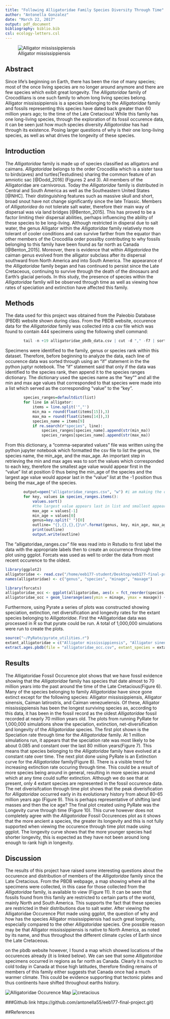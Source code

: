 ```yaml
---
title: "Following Alligatoridae Family Species Diversity Through Time"
author: "Antonella Gonzalez"
date: "March 22, 2017"
output: pdf_document
bibliography: biblio.bib     
csl: ecology-letters.csl
---
```

![Alligator mississippiensis](Figures/alligapic.png)

## Abstract

Since life's beginning on Earth, there has been the rise of many species; most of the once living species are no longer around anymore and there are few species which exibit great longevity. The *Alligatoridae* family of Crocodilians is one such family to whom long living species belong. Alligator mississippiensis is a species belonging to the *Alligatoridae* family and fossils representing this species have dated back greater than 60 million years ago; to the time of the Late Cretacious! While this famliy has one long-living species, through the exploration of its fossil occurence data, it can be seen just how much species diversity *Alligatoridae* has had through its existence. Posing larger questions of why is their one long-living species, as well as what drives the longevity of these species.

## Introduction

The *Alligatoridae* family is made up of species classified as alligators and caimans. *Alligatoridae* belongs to the order Crocodilia which is a sister taxa to birds(aves) and turtles(Testudines) sharing the common feature of an amniotic sac [@Dodd_2016] (Figures 2 and 3). All members of the Alligatoridae are carnivorous. Today the *Alligatoridae* family is distributed in Central and South America as well as the Southeastern United States [@NHC]. Their distinguishing features such as massive skull and short, broad snout have not change significantly since the late Triassic. Members of *Alligatoridea* do not tolerate salt water, therefore their main way of dispersal was via land bridges [@Benton_2015]. This has proved to be a factor limiting their dispersal abilities, perhaps influencing the ability of these species to be long-living. Although restricted in disperal due to salt water, the genus Alligator within the *Alligatoridae* family relatively more tolerant of cooler conditions and can survive farther from the equator than other members of the Crocodilia order possilby contributing to why fossils belonging to this family have been found as far north as Canada [@Benton_2015]. Moreover, there is evidence that within *Alligatoridea* the caiman genus evolved from the alligator subclass after its dispersal southward from North America and into South America. The appearance of the *Alligatoridae* family began and has continued to persist since the Late Cretaceous, continuing to survive through the death of the dinosaurs and Earth's glacial periods. In this study, the presence of species within the *Alligatoridae* famliy will be observed through time as well as viewing how rates of speciation and extinction have affected this family.
\clearpage

\begin{figure}[t]
\label{2}
\includegraphics[width=10cm, height=10cm,keepaspectratio]{Figures/alligatoridea-phylo2.png}
\centering
\caption{Phylogeny of Alligatoridae sister taxa}
\end{figure}
\begin{figure}[t]
\label{Phylogeny2}
\includegraphics[width=10cm, height=10cm,keepaspectratio]{Figures/figure2.png}
\centering
\caption{Phylogeny of Crocodilia sister taxa}
\end{figure}
\begin{figure}[t]
\label{fossil}
\includegraphics[width=5cm, height=5cm,keepaspectratio]{Figures/fossil.png}
\centering
\caption{Fossil belonging to Alligatoridae family}
\end{figure}
\clearpage

## Methods

The data used for this project was obtained from the Paleobio Database (PBDB) website shown during class. From the PBDB website, occurence data for the *Alligatoridae* family was collected into a csv file which was found to contain 444 specimens using the following shell command:
```r
		tail -n +19 alligatoridae_pbdb_data.csv | cut -d "," -f7 | sort | wc -l
```
  Specimens were identified to the family, genus or species rank within this dataset. Therefore, before beginning to analyze the data, each line of occurence data was sorted through using an "if" statement in the the python juptyr notebook. The "if" statement said that only if the data was identified to the species rank, then append it to the species ranges dictionary. The dictionary used the species name as the "key"" and all the min and max age values that corresponded to that species were made into a list which served as the corresponding "value" to the "key".
```r
		species_ranges=defaultdict(list)
		for line in alligator:
			items = line.split('","')
			min_ma = round(float(items[15]),3)
			max_ma = round(float(items[14]),3)
			species_name = items[9]
			if re.search(r"species", line):
				species_ranges[species_name].append(str(min_ma))
				species_ranges[species_name].append(str(max_ma))
```				
  From this dictionary, a "comma-separated values" file was written using the python jupyter notebook which formatted the csv file to list the genus, the species name, the min_age, and the max_age. An important step in retrieving the min and max ages was to sort the values which corresponded to each key, therefore the smallest age value would appear first in the "value" list at position 0 thus being the min_age of the species and the largest age value would appear last in the "value" list at the -1 position thus being the max_age of the species.

```r
		output=open("alligatoridae_ranges.csv", "w") #i am making the output file
		for key, values in species_ranges.items():
			values.sort()
			#the largest value appears last in list and smallest appears first in list
			max_age = values[-1]
			min_age = values[0]
			genus=key.split(" ")[0] 
			outline= "{},{},{},{}\n".format(genus, key, min_age, max_age)
			print(outline)
			output.write(outline)
```
\begin{figure}
\label{4}
\includegraphics[width=10cm, height=10cm,keepaspectratio]{Figures/alligdata.png}
\centering
\caption{Alligatoridae Ranges file}
\end{figure}


  The "alligatoridae_ranges.csv" file was read into in Rstudio to first label the data with the appropriate labels then to create an occurrence through time plot using ggplot. Forcats was used as well to order the data from most recent occurence to the oldest.
```r
library(ggplot2)
alligatoridae <- read.csv("/home/eeb177-student/Desktop/eeb177-final-project/alligatoridae_ranges.csv", header = F, as.is = T)
names(alligatoridae) <- c("genus", "species", "minage", "maxage")

library(forcats)
alligatoridae_occ <- ggplot(alligatoridae, aes(x = fct_reorder(species, minage, .desc = T), maxage, color=genus)) 
alligatoridae_occ + geom_linerange(aes(ymin = minage, ymax = maxage)) + coord_flip() + theme(axis.text.y = element_text(size=3)) + scale_y_continuous(limits=c(0, 70), expand=c(0,0), breaks=c(0, 10, 20, 30, 40, 70)) + labs(title = "Alligatoridae Fossil Occurrences", x = "Species", y = "Ma ago") + theme(plot.title = element_text(hjust = 0.5, size=20, face = "bold"), axis.title =element_text(size=20), axis.text.y = element_text(size=4), axis.text.x = element_text(size=10), axis.ticks.y=element_blank())
```
  Furthermore, using Pyrate a series of plots was constructed showing speciation, extinction, net diversification and longevity rates for the extant species belonging to *Alligatoridae*. First the *Alligatoridae data was processed in R so that pyrate could be run. A total of 1,000,000 simulations were run to create the plots.
  
```r
source("~/PyRate/pyrate_utilities.r")
extant_alligatoridae = c("Alligator mississippiensis", "Alligator sinensis", "Caiman latirostris", "Caiman venezuelensis")
extract.ages.pbdb(file = "alligatoridae_occ.csv", extant_species = extant_alligatoridae)
```
\clearpage

## Results

  The Alligatoridae Fossil Occurence plot shows that we have fossil evidence showing that the *Alligatoridae* family has species that date almost to 70 million years into the past around the time of the Late Cretacious(Figure 6). Many of the species belonging to family *Alligatoridae* have since gone extinct except for the following species: Alligator mississippiensis, Alligator sinensis, Caiman latirostris, and Caiman venezuelensis. Of these, Alligator mississippiensis has been the longest surviving species as, according to this data, it has been in the fossil record as the oldest *Alligatoridae* fossil recorded at nearly 70 million years old. 
  The plots from running PyRate for 1,000,000 simulations show the speciation, extinction, net-diversification and longevity of the *Alligatoridae* species. The first plot shown is the Speciation rate through time for the *Alligatoridae* family. At 1 million simulations run, it appears that the speciation rate was most likely to be about 0.085 and constant over the last 80 million years(Figure 7). This means that species belonging to the *Alligatoridae* family have evolved at a constant rate over time.
  The next plot done using PyRate is an Extinction curve for the *Alligatoridae* family(Figure 8). There is a visible trend for increasing extinction rate occuring through time. This could be a result of more species being around in general, resulting in more species around which at any time could suffer extinction. Although we do see that at present, only 4 extant species are represented in the fossil occurence data.
  The net diverisifcation through time plot shows that the peak diverisfication for *Alligatoridae* occurred early in its evolutionary history from about 80-65 million years ago (Figure 9). This is perhaps representative of shifting land masses and then the ice age?
  The final plot created using PyRate was the Longevity curve through time (Figure 10). This curve however does not completely agree with the *Alligatoridae* Fossil Occurences plot as it shows that the more ancient a species, the greater its longevity and this is not fully supported when viewing the occurence through time plot made using ggplot. The longevity curve shows that the more younger species had shorter longevity, this is expected as they have not been around long enough to rank high in longevity.
\clearpage

\begin{figure}
\label{4}
\includegraphics[width=20cm, height=20cm,keepaspectratio]{Figures/Alligatoridae-Occurence.png}
\centering
\caption{Alligatoridae Occurence Plot}
\end{figure}


\begin{figure}
\label{4}
\includegraphics[width=10cm, height=10cm,keepaspectratio]{Figures/Speciation.png}
\centering
\caption{Speciation}
\end{figure}

\begin{figure}
\label{4}
\includegraphics[width=10cm, height=10cm,keepaspectratio]{Figures/Extinction.png}
\centering
\caption{Extinction}
\end{figure}

\begin{figure}
\label{4}
\includegraphics[width=10cm, height=10cm,keepaspectratio]{Figures/Net-Diversification.png}
\centering
\caption{Net Diversification}
\end{figure}

\begin{figure}
\label{4}
\includegraphics[width=10cm, height=10cm,keepaspectratio]{Figures/Longevity}
\centering
\caption{Longevity}
\end{figure}

\clearpage

## Discussion

The results of this project have raised some interesting questions about the occurence and distribution of members of the *Alligatoridae* family since the Late Cretacious. From the PBDB webpage, a map showing where all the specimens were collected, in this case for those collected from the *Alligatoridae* family, is available to view (Figure 11). It can be seen that fossils found from this family are restricted to certain parts of the world, mainly North and South America. This supports the fact that these species are restricted in their distributions due to salt water. After viewing the Alligatoridae Occurence Plot made using ggplot, the question of why and how has the species Alligator mississippiensis had such great longevity, especially compared to the other *Alligatoridae* species. One possible reason may be that Alligator mississippiensis is native to North America, as noted by its name, and thus throughout the different climate cycles of Earth since the Late Cretaceous.


on the pbdb website however, I found a map which showed locations of the occurences already (it is linked below). We can see that some *Alligatoridae* specimens occurred in regions as far north as Canada. Clearly it is much to cold today in Canada at those high latitudes, therefore finding remains of members of this family either suggests that Canada once had a much warmer climate. This could be evidence supporting that tectonic plates and thus continents have shifted throughout earths history.

![*Alligatoridae* Occurence Map](Figures/worldoccurence.png)
![cretacious](Figures/cretaciousmap.png)

###Github link https://github.com/antonella55/eeb177-final-project.git)

\clearpage

##References



